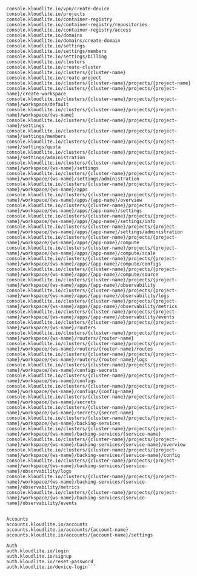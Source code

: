 
```console.kloudlite.io/vpn
console.kloudlite.io/vpn/create-device
console.kloudlite.io/projects
console.kloudlite.io/container-registry
console.kloudlite.io/container-registry/repositories
console.kloudlite.io/container-registry/access
console.kloudlite.io/domains
console.kloudlite.io/domains/create-domain
console.kloudlite.io/settings
console.kloudlite.io/settings/members
console.kloudlite.io/settings/billing
console.kloudlite.io/clusters
console.kloudlite.io/create-cluster
console.kloudlite.io/clusters/{cluster-name}
console.kloudlite.io/create-project
console.kloudlite.io/clusters/{cluster-name}/projects/{project-name}
console.kloudlite.io/clusters/{cluster-name}/projects/{project-name}/create-workspace
console.kloudlite.io/clusters/{cluster-name}/projects/{project-name}/workspace/default
console.kloudlite.io/clusters/{cluster-name}/projects/{project-name}/workspace/{ws-name}
console.kloudlite.io/clusters/{cluster-name}/projects/{project-name}/settings
console.kloudlite.io/clusters/{cluster-name}/projects/{project-name}/settings/members
console.kloudlite.io/clusters/{cluster-name}/projects/{project-name}/settings/quota
console.kloudlite.io/clusters/{cluster-name}/projects/{project-name}/settings/administration
console.kloudlite.io/clusters/{cluster-name}/projects/{project-name}/workspace/{ws-name}/settings
console.kloudlite.io/clusters/{cluster-name}/projects/{project-name}/workspace/{ws-name}/settings/administration
console.kloudlite.io/clusters/{cluster-name}/projects/{project-name}/workspace/{ws-name}/apps
console.kloudlite.io/clusters/{cluster-name}/projects/{project-name}/workspace/{ws-name}/apps/{app-name}/overview
console.kloudlite.io/clusters/{cluster-name}/projects/{project-name}/workspace/{ws-name}/apps/{app-name}/settings
console.kloudlite.io/clusters/{cluster-name}/projects/{project-name}/workspace/{ws-name}/apps/{app-name}/settings/info
console.kloudlite.io/clusters/{cluster-name}/projects/{project-name}/workspace/{ws-name}/apps/{app-name}/settings/administration
console.kloudlite.io/clusters/{cluster-name}/projects/{project-name}/workspace/{ws-name}/apps/{app-name}/compute
console.kloudlite.io/clusters/{cluster-name}/projects/{project-name}/workspace/{ws-name}/apps/{app-name}/compute/scale
console.kloudlite.io/clusters/{cluster-name}/projects/{project-name}/workspace/{ws-name}/apps/{app-name}/compute/configs
console.kloudlite.io/clusters/{cluster-name}/projects/{project-name}/workspace/{ws-name}/apps/{app-name}/compute/source
console.kloudlite.io/clusters/{cluster-name}/projects/{project-name}/workspace/{ws-name}/apps/{app-name}/observability
console.kloudlite.io/clusters/{cluster-name}/projects/{project-name}/workspace/{ws-name}/apps/{app-name}/observability/logs
console.kloudlite.io/clusters/{cluster-name}/projects/{project-name}/workspace/{ws-name}/apps/{app-name}/observability/metrics
console.kloudlite.io/clusters/{cluster-name}/projects/{project-name}/workspace/{ws-name}/apps/{app-name}/observability/events
console.kloudlite.io/clusters/{cluster-name}/projects/{project-name}/workspace/{ws-name}/routers
console.kloudlite.io/clusters/{cluster-name}/projects/{project-name}/workspace/{ws-name}/routers/{router-name}
console.kloudlite.io/clusters/{cluster-name}/projects/{project-name}/workspace/{ws-name}/routers/{router-name}/routes
console.kloudlite.io/clusters/{cluster-name}/projects/{project-name}/workspace/{ws-name}/routers/{router-name}/logs
console.kloudlite.io/clusters/{cluster-name}/projects/{project-name}/workspace/{ws-name}/configs-secrets
console.kloudlite.io/clusters/{cluster-name}/projects/{project-name}/workspace/{ws-name}/configs
console.kloudlite.io/clusters/{cluster-name}/projects/{project-name}/workspace/{ws-name}/configs/{config-name}
console.kloudlite.io/clusters/{cluster-name}/projects/{project-name}/workspace/{ws-name}/secrets
console.kloudlite.io/clusters/{cluster-name}/projects/{project-name}/workspace/{ws-name}/secrets/{secret-name}
console.kloudlite.io/clusters/{cluster-name}/projects/{project-name}/workspace/{ws-name}/backing-services
console.kloudlite.io/clusters/{cluster-name}/projects/{project-name}/workspace/{ws-name}/backing-services/{service-name}
console.kloudlite.io/clusters/{cluster-name}/projects/{project-name}/workspace/{ws-name}/backing-services/{service-name}/overview
console.kloudlite.io/clusters/{cluster-name}/projects/{project-name}/workspace/{ws-name}/backing-services/{service-name}/config
console.kloudlite.io/clusters/{cluster-name}/projects/{project-name}/workspace/{ws-name}/backing-services/{service-name}/observability/logs
console.kloudlite.io/clusters/{cluster-name}/projects/{project-name}/workspace/{ws-name}/backing-services/{service-name}/observability/metrics
console.kloudlite.io/clusters/{cluster-name}/projects/{project-name}/workspace/{ws-name}/backing-services/{service-name}/observability/events


Accounts
accounts.kloudlite.io/accounts
accounts.kloudlite.io/accounts/{account-name}
accounts.kloudlite.io/accounts/{account-name}/settings

Auth
auth.kloudlite.io/login
auth.kloudlite.io/signup
auth.kloudlite.io/reset-password
auth.kloudlite.io/device-login```